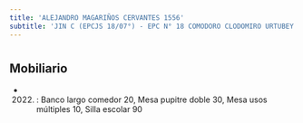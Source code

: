 ```yaml
---
title: 'ALEJANDRO MAGARIÑOS CERVANTES 1556'
subtitle: 'JIN C (EPCJS 18/07°) - EPC N° 18 COMODORO CLODOMIRO URTUBEY'
---
```


#


## Mobiliario

*  (2022) : Banco largo comedor 20, Mesa pupitre doble 30, Mesa usos múltiples 10, Silla escolar 90 



